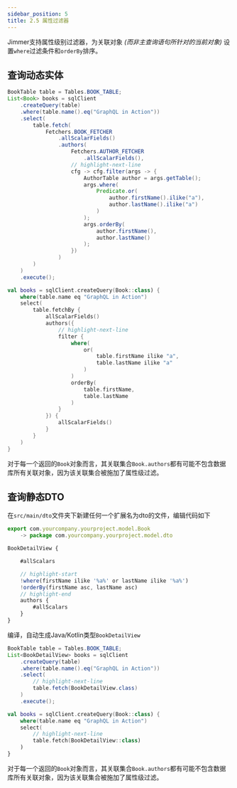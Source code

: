 ```yaml
---
sidebar_position: 5
title: 2.5 属性过滤器
---
```



Jimmer支持属性级别过滤器，为关联对象 *(而非主查询语句所针对的当前对象)* 设置`where`过滤条件和`orderBy`排序。

## 查询动态实体

<Tabs groupId="language">
<TabItem value="java" label="Java">

```java
BookTable table = Tables.BOOK_TABLE;
List<Book> books = sqlClient
    .createQuery(table)
    .where(table.name().eq("GraphQL in Action"))
    .select(
        table.fetch(
            Fetchers.BOOK_FETCHER
                .allScalarFields()
                .authors(
                    Fetchers.AUTHOR_FETCHER
                        .allScalarFields(),
                    // highlight-next-line
                    cfg -> cfg.filter(args -> {
                        AuthorTable author = args.getTable();
                        args.where(
                            Predicate.or(
                                author.firstName().ilike("a"),
                                author.lastName().ilike("a")
                            )
                        );
                        args.orderBy(
                            author.firstName(),
                            author.lastName()
                        );
                    })
                )
        )
    )
    .execute();
```

</TabItem>
<TabItem value="kotlin" label="Kotlin">

```kotlin
val books = sqlClient.createQuery(Book::class) {
    where(table.name eq "GraphQL in Action")
    select(
        table.fetchBy {
            allScalarFields()
            authors({
                // highlight-next-line
                filter {
                    where(
                        or(
                            table.firstName ilike "a",
                            table.lastName ilike "a"
                        )
                    )
                    orderBy(
                        table.firstName,
                        table.lastName
                    )
                }
            }) {
                allScalarFields()
            }
        }
    )
}
```

</TabItem>
</Tabs>

对于每一个返回的`Book`对象而言，其关联集合`Book.authors`都有可能不包含数据库所有关联对象，因为该关联集合被施加了属性级过滤。

## 查询静态DTO

在`src/main/dto`文件夹下新建任何一个扩展名为dto的文件，编辑代码如下

```js title="Book.dto"
export com.yourcompany.yourproject.model.Book 
    -> package com.yourcompany.yourproject.model.dto

BookDetailView {

    #allScalars

    // highlight-start
    !where(firstName ilike '%a%' or lastName ilike '%a%')
    !orderBy(firstName asc, lastName asc)
    // highlight-end
    authors {
        #allScalars
    }
}
```

编译，自动生成Java/Kotlin类型`BookDetailView`

<Tabs groupId="language">
<TabItem value="java" label="Java">

```java
BookTable table = Tables.BOOK_TABLE;
List<BookDetailView> books = sqlClient
    .createQuery(table)
    .where(table.name().eq("GraphQL in Action"))
    .select(
        // highlight-next-line
        table.fetch(BookDetailView.class)
    )
    .execute();
```

</TabItem>
<TabItem value="kotlin" label="Kotlin">

```kotlin
val books = sqlClient.createQuery(Book::class) {
    where(table.name eq "GraphQL in Action")
    select(
        // highlight-next-line
        table.fetch(BookDetailView::class)
    )
}
```

</TabItem>
</Tabs>

对于每一个返回的`Book`对象而言，其关联集合`Book.authors`都有可能不包含数据库所有关联对象，因为该关联集合被施加了属性级过滤。
